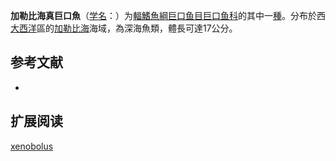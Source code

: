 {{Speciesbox
| name = 加勒比海真巨口魚
| status = NE
| status_system = IUCN3.1
| image = 
| genus = Eustomias
| species = xenobolus
| authority = [[Clarke|Clarke]], 1998
| synonyms = 
}}

'''加勒比海真巨口魚'''（[[学名|学名]]：{{lang|la|''Eustomias xenobolus''}}）为[[輻鰭魚綱|輻鰭魚綱]][[巨口鱼目|巨口鱼目]][[巨口鱼科|巨口鱼科]]的其中一[[種|種]]。分布於西[[大西洋|大西洋]]區的[[加勒比海|加勒比海]]海域，為深海魚類，體長可達17公分。

==参考文献==
{{refbegin}}
*{{FishBase_species|genus=Eustomias|species=xenobolus|year=2012|month=2}}
{{refend}}

==扩展阅读==
{{refbegin}}
{{wikispecies-inline|Eustomias xenobolus|加勒比海真巨口魚}}
{{refend}}
{{Taxonbar|from=Q1107787}}

[[Category:真巨口鱼属|xenobolus]]